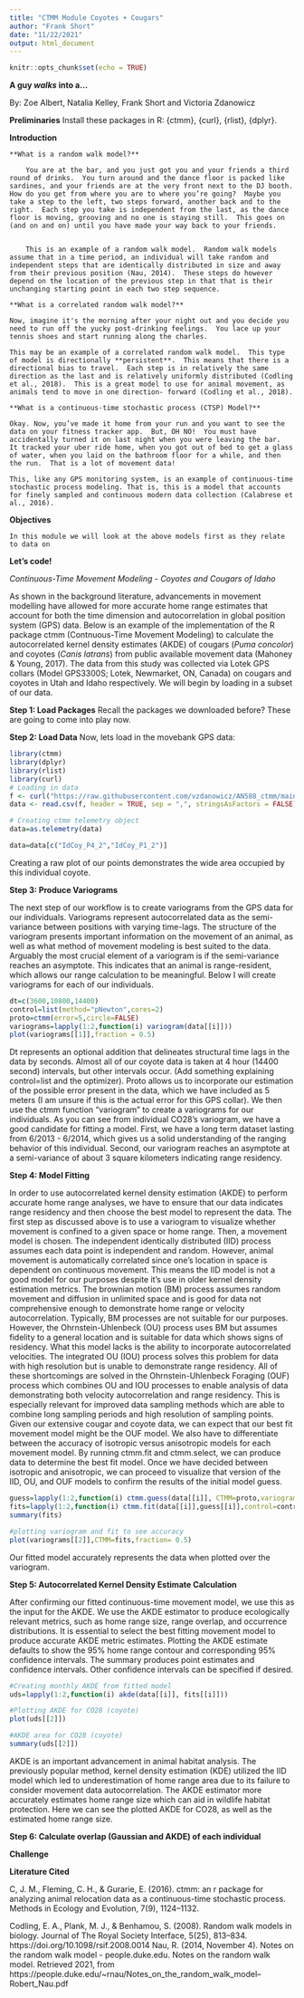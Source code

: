 ```yaml
---
title: "CTMM Module Coyotes + Cougars"
author: "Frank Short"
date: "11/22/2021"
output: html_document
---
```


```r
knitr::opts_chunk$set(echo = TRUE)
```
**A guy *walks* into a…**

By: Zoe Albert, Natalia Kelley, Frank Short and Victoria Zdanowicz

**Preliminaries**
Install these packages in R: {ctmm}, {curl}, {rlist}, {dplyr}.

**Introduction**
	
	**What is a random walk model?**

		You are at the bar, and you just got you and your friends a third round of drinks.  You turn around and the dance floor is packed like sardines, and your friends are at the very front next to the DJ booth.  How do you get from where you are to where you’re going?  Maybe you take a step to the left, two steps forward, another back and to the right.  Each step you take is independent from the last, as the dance floor is moving, grooving and no one is staying still.  This goes on (and on and on) until you have made your way back to your friends. 


		This is an example of a random walk model.  Random walk models assume that in a time period, an individual will take random and independent steps that are identically distributed in size and away from their previous position (Nau, 2014).  These steps do however depend on the location of the previous step in that that is their unchanging starting point in each two step sequence.

	**What is a correlated random walk model?**
	
	Now, imagine it's the morning after your night out and you decide you need to run off the yucky post-drinking feelings.  You lace up your tennis shoes and start running along the charles. 
	
	This may be an example of a correlated random walk model.  This type of model is directionally **persistent**.  This means that there is a directional bias to travel.  Each step is in relatively the same direction as the last and is relatively uniformly distributed (Codling et al., 2018).  This is a great model to use for animal movement, as animals tend to move in one direction- forward (Codling et al., 2018).

	**What is a continuous-time stochastic process (CTSP) Model?**

	Okay. Now, you’ve made it home from your run and you want to see the data on your fitness tracker app.  But, OH NO!  You must have accidentally turned it on last night when you were leaving the bar.  It tracked your uber ride home, when you got out of bed to get a glass of water, when you laid on the bathroom floor for a while, and then the run.  That is a lot of movement data!

	This, like any GPS monitoring system, is an example of continuous-time stochastic process modeling. That is, this is a model that accounts for finely sampled and continuous modern data collection (Calabrese et al., 2016).


**Objectives**

	In this module we will look at the above models first as they relate to data on 


**Let's code!**

*Continuous-Time Movement Modeling - Coyotes and Cougars of Idaho*

  As shown in the background literature, advancements in movement modelling have allowed for more accurate home range estimates that account for both the time dimension and autocorrelation in global position system (GPS) data. Below is an example of the implementation of the R package ctmm (Contnuous-Time Movement Modeling) to calculate the autocorrelated kernel density estimates (AKDE) of cougars (*Puma concolor*) and coyotes (*Canis latrans*) from public available movement data (Mahoney & Young, 2017). The data from this study was collected via Lotek GPS collars (Model GPS3300S; Lotek, Newmarket, ON, Canada) on cougars and coyotes in Utah and Idaho respectively. We will begin by loading in a subset of our data. 

**Step 1: Load Packages**
  Recall the packages we downloaded before?  These are going to come into play now.

**Step 2: Load Data**
  Now, lets load in the movebank GPS data:    

```r
library(ctmm)
library(dplyr)
library(rlist)
library(curl)
# Loading in data 
f <- curl("https://raw.githubusercontent.com/vzdanowicz/AN588_ctmm/main/thisisit.csv")
data <- read.csv(f, header = TRUE, sep = ",", stringsAsFactors = FALSE)

# Creating ctmm telemetry object
data=as.telemetry(data)

data=data[c("IdCoy_P4_2","IdCoy_P1_2")]
```

  Creating a raw plot of our points demonstrates the wide area occupied by this individual coyote. 	
	
**Step 3: Produce Variograms**

  The next step of our workflow is to create variograms from the GPS data for our individuals. Variograms represent autocorrelated data as the semi-variance between positions with varying time-lags. The structure of the variogram presents important information on the movement of an animal, as well as what method of movement modeling is best suited to the data. Arguably the most crucial element of a variogram is if the semi-variance reaches an asymptote. This indicates that an animal is range-resident, which allows our range calculation to be meaningful. Below I will create variograms for each of our individuals.

```r
dt=c(3600,10800,14400)
control=list(method="pNewton",cores=2)
proto=ctmm(error=5,circle=FALSE)
variograms=lapply(1:2,function(i) variogram(data[[i]]))
plot(variograms[[1]],fraction = 0.5)
```

  Dt represents an optional addition that delineates structural time lags in the data by seconds. Almost all of our coyote data is taken at 4 hour (14400 second) intervals, but other intervals occur. (Add something explaining control=list and the optimizer). Proto allows us to incorporate our estimation of the possible error present in the data, which we have included as 5 meters (I am unsure if this is the actual error for this GPS collar). We then use the ctmm function "variogram" to create a variograms for our individuals. As you can see from individual CO28's variogram, we have a good candidate for fitting a model. First, we have a long term dataset lasting from 6/2013 - 6/2014, which gives us a solid understanding of the ranging behavior of this individual. Second, our variogram reaches an asymptote at a semi-variance of about 3 square kilometers indicating range residency. 

**Step 4: Model Fitting**

  In order to use autocorrelated kernel density estimation (AKDE) to perform accurate home range analyses, we have to ensure that our data indicates range residency and then choose the best model to represent the data. The first step as discussed above is to use a variogram to visualize whether movement is confined to a given space or home range. Then, a movement model is chosen. 
    The independent identically distributed (IID) process assumes each data point is independent and random. However, animal movement is automatically correlated since one's location in space is dependent on continuous movement. This means the IID model is not a good model for our purposes despite it's use in older kernel density estimation metrics. The brownian motion (BM) process assumes random movement and diffusion in unlimited space and is good for data not comprehensive enough to demonstrate home range or velocity autocorrelation. Typically, BM processes are not suitable for our purposes. However, the Ohrnstein-Uhlenbeck (OU) process uses BM but assumes fidelity to a general location and is suitable for data which shows signs of residency. What this model lacks is the ability to incorporate autocorrelated velocities. The integrated OU (IOU) process solves this problem for data with high resolution but is unable to demonstrate range residency. All of these shortcomings are solved in the Ohrnstein-Uhlenbeck Foraging (OUF) process which combines OU and IOU processes to enable analysis of data demonstrating both velocity autocorrelation and range residency. 
    This is especially relevant for improved data sampling methods which are able to combine long sampling periods and high resolution of sampling points. Given our extensive cougar and coyote data, we can expect that our best fit movement model might be the OUF model. We also have to differentiate between the accuracy of isotropic versus anisotropic models for each movement model. By running ctmm.fit and ctmm.select, we can produce data to determine the best fit model. Once we have decided between isotropic and anisotropic, we can proceed to visualize that version of the IID, OU, and OUF models to confirm the results of the initial model guess. 
    
```r
guess=lapply(1:2,function(i) ctmm.guess(data[[i]], CTMM=proto,variogram=variograms[[i]],interactive=FALSE))
fits=lapply(1:2,function(i) ctmm.fit(data[[i]],guess[[i]],control=control))
summary(fits)

#plotting variogram and fit to see accuracy
plot(variograms[[2]],CTMM=fits,fraction= 0.5)
```

Our fitted model accurately represents the data when plotted over the variogram. 

**Step 5: Autocorrelated Kernel Density Estimate Calculation**

  After confirming our fitted continuous-time movement model, we use this as the input for the AKDE. We use the AKDE estimator to produce ecologically relevant metrics, such as home range size, range overlap, and occurrence distributions. It is essential to select the best fitting movement model to produce accurate AKDE metric estimates. Plotting the AKDE estimate defaults to show the 95% home range contour and corresponding 95% confidence intervals. The summary produces point estimates and confidence intervals. Other confidence intervals can be specified if desired. 

```r
#Creating monthly AKDE from fitted model
uds=lapply(1:2,function(i) akde(data[[i]], fits[[i]]))

#Plotting AKDE for CO28 (coyote)
plot(uds[[2]])

#AKDE area for CO28 (coyote)
summary(uds[[2]])

```

  AKDE is an important advancement in animal habitat analysis. The previously popular method, kernel density estimation (KDE) utilized the IID model which led to underestimation of home range area due to its failure to consider movement data autocorrelation. The AKDE estimator more accurately estimates home range size which can aid in wildlife habitat protection. Here we can see the plotted AKDE for CO28, as well as the estimated home range size. 
  
**Step 6: Calculate overlap (Gaussian and AKDE) of each individual**


**Challenge**




**Literature Cited**

C, J. M., Fleming, C. H., & Gurarie, E. (2016). ctmm: an r package for analyzing animal relocation data as a continuous-time stochastic process. Methods in Ecology and Evolution, 7(9), 1124–1132.

Codling, E. A., Plank, M. J., & Benhamou, S. (2008). Random walk models in biology. Journal of The Royal Society Interface, 5(25), 813–834. https://doi.org/10.1098/rsif.2008.0014 
Nau, R. (2014, November 4). Notes on the random walk model - people.duke.edu. Notes on the random walk model. Retrieved 2021, from https://people.duke.edu/~rnau/Notes_on_the_random_walk_model--Robert_Nau.pdf 



